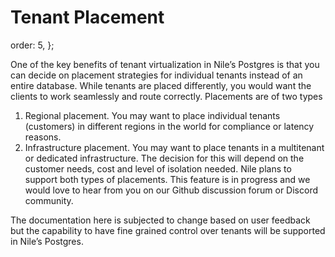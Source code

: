 # Tenant Placement

  order: 5,
};

One of the key benefits of tenant virtualization in Nile’s Postgres is that you can decide on placement strategies for individual tenants instead of an entire database. While tenants are placed differently, you would want the clients to work seamlessly and route correctly.  Placements are of two types
1. Regional placement. You may want to place individual tenants (customers) in different regions in the world for compliance or latency reasons. 
2. Infrastructure placement. You may want to place tenants in a multitenant or dedicated infrastructure. The decision for this will depend on the customer needs, cost and level of isolation needed.
Nile plans to support both types of placements. This feature is in progress and we would love to hear from you on our Github discussion forum or Discord community.

The documentation here is subjected to change based on user feedback but the capability to have fine grained control over tenants will be supported in Nile’s Postgres.
